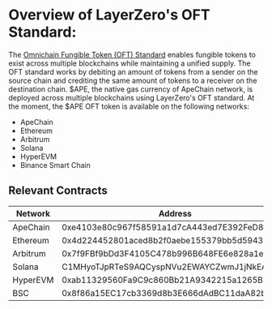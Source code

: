 
# Overview of LayerZero's OFT Standard: 

The [Omnichain Fungible Token (OFT) Standard](https://docs.layerzero.network/v2/developers/evm/onft/quickstart) enables fungible tokens to exist across multiple blockchains while maintaining a unified supply. The OFT standard works by debiting an amount of tokens from a sender on the source chain and crediting the same amount of tokens to a receiver on the destination chain. 
$APE, the native gas currency of ApeChain network, is deployed across multiple blockchains using LayerZero's OFT standard. At the moment, the $APE OFT token is available on the following networks:

- ApeChain
- Ethereum
- Arbitrum
- Solana
- HyperEVM
- Binance Smart Chain

## Relevant Contracts

| Network | Address | Contract Type | Scanner |
|---------|---------|-------------------|------------------|
| ApeChain | 0xe4103e80c967f58591a1d7cA443ed7E392FeD862 | OrbitNativeOFTAdapter | https://apechain.calderaexplorer.xyz/address/0xe4103e80c967f58591a1d7cA443ed7E392FeD862 |
| Ethereum | 0x4d224452801aced8b2f0aebe155379bb5d594381 | ERC-20 | https://etherscan.io/token/0x4d224452801aced8b2f0aebe155379bb5d594381 |
| Arbitrum | 0x7f9FBf9bDd3F4105C478b996B648FE6e828a1e98 | ERC-20 | https://arbiscan.io/token/0x7f9FBf9bDd3F4105C478b996B648FE6e828a1e98 |
| Solana | C1MHyoTJpRTeS9AQCyspNVu2EWAYCZwmJ1jNkEArFP1f | SPL | https://solscan.io/token/C1MHyoTJpRTeS9AQCyspNVu2EWAYCZwmJ1jNkEArFP1f |
| HyperEVM | 0xab11329560Fa9C9c860Bb21A9342215a1265BBB0 | ERC-20 | https://hyperevmscan.io/token/0xab11329560fa9c9c860bb21a9342215a1265bbb0 |
| BSC | 0x8f86a15EC17cb3369d8b3E666dAdBC11daA82b79 | BEP-20 | https://bscscan.com/token/0x8f86a15ec17cb3369d8b3e666dadbc11daa82b79 |

